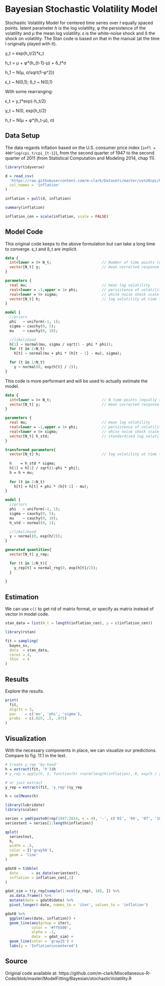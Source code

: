 # Bayesian Stochastic Volatility Model

Stochastic Volatility Model for centered time series over $t$ equally spaced
points. latent parameter $h$ is the log volatility, φ the persistence of the
volatility and μ the mean log volatility. ϵ is the white-noise shock and δ the
shock on volatility.  The Stan code is based on that in the manual (at the time
I originally played with it).


y_t = exp(h_t/2)*ϵ_t

h_t = μ + φ\*(h_{t-1}-μ) + δ_t*σ

h_1 ~ N(μ, σ/sqrt(1-φ^2))

ϵ_t ~ N(0,1); δ_t ~ N(0,1) 

With some rearranging:

ϵ_t = y_t*exp(-h_t/2)

y_t ~ N(0, exp(h_t/2)

h_t ~ N(μ + φ*(h_t-μ), σ)

## Data Setup

The data regards inflation based on the U.S. consumer price index (`infl = 400*log(cpi_t/cpi_{t-1}`), from the second quarter of 1947 to the second quarter
of 2011 (from Statistical Computation and Modeling 2014, chap 11).

```r
library(tidyverse)

d = read_csv(
  'https://raw.githubusercontent.com/m-clark/Datasets/master/us%20cpi/USCPI.csv',
  col_names = 'inflation'
)

inflation = pull(d, inflation)

summary(inflation)

inflation_cen = scale(inflation, scale = FALSE)
```


## Model Code

This original code keeps to the above formulation but can take a long time to converge.  ϵ_t and δ_t are implicit.

```stan
data {
  int<lower = 0> N_t;                       // Number of time points (equally spaced)
  vector[N_t] y;                            // mean corrected response at time t
}

parameters {
  real mu;                                  // mean log volatility
  real<lower = -1,upper = 1> phi;           // persistence of volatility
  real<lower = 0> sigma;                    // white noise shock scale
  vector[N_t] h;                            // log volatility at time t
}

model {
  //priors
  phi   ~ uniform(-1, 1);
  sigma ~ cauchy(0, 5);
  mu    ~ cauchy(0, 10);

  //likelihood
  h[1] ~ normal(mu, sigma / sqrt(1 - phi * phi));
  for (t in 2:N_t)
    h[t] ~ normal(mu + phi * (h[t - 1] - mu), sigma);

  for (t in 1:N_t)
    y ~ normal(0, exp(h[t] / 2));
}

```

This code is more performant and will be used to actually estimate the model.

```stan
data {
  int<lower = 0> N_t;                       // N time points (equally spaced)
  vector[N_t] y;                            // mean corrected response at time t
}

parameters {
  real mu;                                  // mean log volatility
  real<lower = -1,upper = 1> phi;           // persistence of volatility
  real<lower = 0> sigma;                    // white noise shock scale
  vector[N_t] h_std;                        // standardized log volatility at time t
}

transformed parameters{
  vector[N_t] h;                            // log volatility at time t
  
  h    = h_std * sigma;
  h[1] = h[1] / sqrt(1-phi * phi);
  h = h + mu;
  
  for (t in 2:N_t)
    h[t] = h[t] + phi * (h[t-1] - mu);
}

model {
  //priors
  phi   ~ uniform(-1, 1);
  sigma ~ cauchy(0, 5);
  mu    ~ cauchy(0, 10);
  h_std ~ normal(0, 1);

  //likelihood
  y ~ normal(0, exp(h/2));
}

generated quantities{
  vector[N_t] y_rep;

  for (t in 1:N_t){
    y_rep[t] = normal_rng(0, exp(h[t]/2));
  }  
  
}
```

## Estimation

We can use `c()` to get rid of matrix format, or specify as matrix instead of vector in model code.

```r
stan_data = list(N_t = length(inflation_cen), y = c(inflation_cen))

library(rstan)

fit = sampling(
  bayes_sv,
  data  = stan_data,
  cores = 4,
  thin  = 4
)
```

## Results

Explore the results.

```r
print(
  fit,
  digits = 3,
  par    = c('mu', 'phi', 'sigma'),
  probs  = c(.025, .5, .975)
)


```


## Visualization

With the necessary components in place, we can visualize our predictions. Compare to fig. 11.1 in the text.


```r
# Create y_rep 'by-hand'
h = extract(fit, 'h')$h
# y_rep = apply(h, 1, function(h) rnorm(length(inflation), 0, exp(h / 2)))

# or just extract
y_rep = extract(fit, 'y_rep')$y_rep

h = colMeans(h)

library(lubridate)
library(scales)

series = ymd(paste0(rep(1947:2014, e = 4), '-', c('01', '04', '07', '10'), '-', '01'))
seriestext = series[1:length(inflation)]
```


```r
qplot(
  seriestext,
  h,
  width = .5,
  color = I('gray50'),
  geom = 'line'
)

gdat0 = tibble(
  date      = as_date(seriestext), 
  inflation = inflation_cen[,1]
)

gdat_sim = t(y_rep[sample(1:ncol(y_rep), 10), ]) %>% 
  as.data.frame() %>%
  mutate(date = gdat0$date) %>%
  pivot_longer(-date, names_to = 'iter', values_to = 'inflation')

gdat0 %>%
  ggplot(aes(date, inflation)) +
  geom_line(aes(group = iter),
            color = '#ff5500',
            alpha = .1,
            data  = gdat_sim) +
  geom_line(color = 'gray25') +
  labs(y = 'Inflation\ncentered')
```

## Source

Original code available at:
https://github.com/m-clark/Miscellaneous-R-Code/blob/master/ModelFitting/Bayesian/stochasticVolatility.R